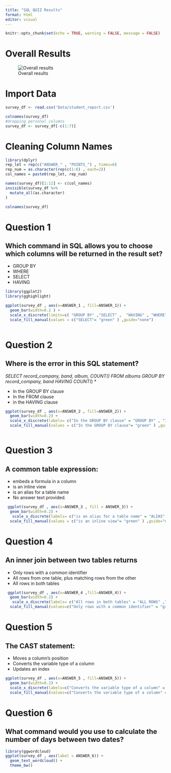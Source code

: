 ```yaml
---
title: "SQL QUIZ Results"
format: html
editor: visual
---
```


```r
knitr::opts_chunk$set(echo = TRUE, warning = FALSE, message = FALSE)
```

# Overall Results

![Overall results](images/overall.jpg)

# Import Data

```r
survey_df <- read.csv('Data/student_report.csv')

colnames(survey_df)
#dropping personal columns
survey_df <- survey_df[-c(1:7)]

```

# Cleaning Column Names

```r
library(dplyr)
rep_let = rep(c("ANSWER_" , "POINTS_") , times=6)
rep_num = as.character(rep(c(1:6) , each=2))
col_names = paste0(rep_let, rep_num)

names(survey_df)[1:12] <- c(col_names)
invisible(survey_df %>%
  mutate_all(as.character)
)

colnames(survey_df)
```

# Question 1

## Which command in SQL allows you to choose which columns will be returned in the result set?

-   GROUP BY
-   WHERE
-   SELECT
-   HAVING

```r
library(ggplot2)
library(gghighlight)

ggplot(survey_df , aes(x=ANSWER_1 , fill=ANSWER_1)) + 
  geom_bar(width=0.2 ) +
  scale_x_discrete(limits=c( "GROUP BY" ,"SELECT" ,  "HAVING" , "WHERE")) +
  scale_fill_manual(values = c("SELECT"= "green" ) ,guide="none")
  


```

# Question 2

## Where is the error in this SQL statement?

*SELECT record_company, band, album, COUNT() FROM albums GROUP BY record_company, band HAVING COUNT(*) \*

-   In the GROUP BY clause
-   In the FROM clause
-   in the HAVING clause

```r

ggplot(survey_df , aes(x=ANSWER_2 , fill=ANSWER_2)) + 
  geom_bar(width=0.2) + 
  scale_x_discrete(labels= c("In the GROUP BY clause" = "GROUP BY" , "In the HAVING clause" = "HAVING" , "In the FROM clause" = "FROM" ) , limits = c("In the GROUP BY clause" , "In the HAVING clause" ,"In the FROM clause")) +
  scale_fill_manual(values = c("In the GROUP BY clause"= "green" ) ,guide="none")



```

# Question 3

## A common table expression:

-   embeds a formula in a column
-   is an inline view
-   is an alias for a table name
-   No answer text provided.

```r

 ggplot(survey_df , aes(x=ANSWER_3 , fill = ANSWER_3)) + 
  geom_bar(width=0.2) + 
   scale_x_discrete(labels= c("is an alias for a table name" = "ALIAS" ,"No answer text provided." = "NO ANSWER"  , "is an inline view" = "INLINE VIEW" , "embeds a formula in a column" = "EMBEDS FORMLA" ) , limits = c("is an alias for a table name" ,  "is an inline view" ,"embeds a formula in a column" , "No answer text provided.")) +
  scale_fill_manual(values = c("is an inline view"= "green" ) ,guide="none")


```

# Question 4

## An inner join between two tables returns

-   Only rows with a common identifier
-   All rows from one table, plus matching rows from the other
-   All rows in both tables

```r
 ggplot(survey_df , aes(x=ANSWER_4 ,fill=ANSWER_4)) + 
  geom_bar(width=0.2) + 
   scale_x_discrete(labels= c("All rows in both tables" = "ALL ROWS" ,"No answer text provided." = "NO ANSWER" ,"Only rows with a common identifier" = "COMMON IDENTIFIER" , "All rows from one table, plus matching rows from the other" = "ALL PLUS MATCHING" ) , limits = c("All rows in both tables" , "Only rows with a common identifier" ,"All rows from one table, plus matching rows from the other" , "No answer text provided.")) + 
  scale_fill_manual(values=c("Only rows with a common identifier" = "green") , guide="none")


```

# Question 5

## The CAST statement:

-   Moves a column's position
-   Converts the variable type of a column
-   Updates an index

```r

ggplot(survey_df , aes(x=ANSWER_5 , fill=ANSWER_5)) + 
  geom_bar(width=0.2) + 
  scale_x_discrete(labels=c("Converts the variable type of a column" = "Converts type" ,"No answer text provided." = "NO ANSWER" ,"Updates an index" = "UPDATES INDEX" ,"Moves a column's position" = "MOVES COLUMN'S POSITION") , limits=c("Converts the variable type of a column","No answer text provided." , "Moves a column's position" , "Updates an index" )) +
  scale_fill_manual(values=c("Converts the variable type of a column" = "green") , guide="none")


```

# Question 6

## What command would you use to calculate the number of days between two dates?

```r
library(ggwordcloud)
ggplot(survey_df , aes(label = ANSWER_6)) +
  geom_text_wordcloud() +
  theme_bw()
```
